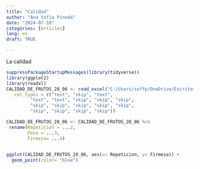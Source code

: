 ```yaml
---
title: "Calidad"
author: "Ana Sofía Pineda"
date: "2024-07-10"
categories: [Articles]
lang: es
draft: TRUE

---
```

La calidad


```r
suppressPackageStartupMessages(library(tidyverse))
library(ggplot2)
library(readxl)
CALIDAD_DE_FRUTOS_28_06 <- read_excel("C:/Users/soffp/OneDrive/Escritorio/CALIDAD DE FRUTOS 28-06.xlsx", 
   col_types = c("text", "skip", "text", 
         "text", "text", "skip", "skip", "skip", 
         "skip", "skip", "skip", "skip", "skip", 
         "skip", "skip", "skip", "skip"))
```

```r
CALIDAD_DE_FRUTOS_28_06 <- CALIDAD_DE_FRUTOS_28_06 %>%
 rename(Repeticion = ...2,
        Peso = ...3,
        Firmeza= ...4)
  

ggplot(CALIDAD_DE_FRUTOS_28_06, aes(x= Repeticion, y= Firmeza)) + 
  geom_point(color= "blue")
```
